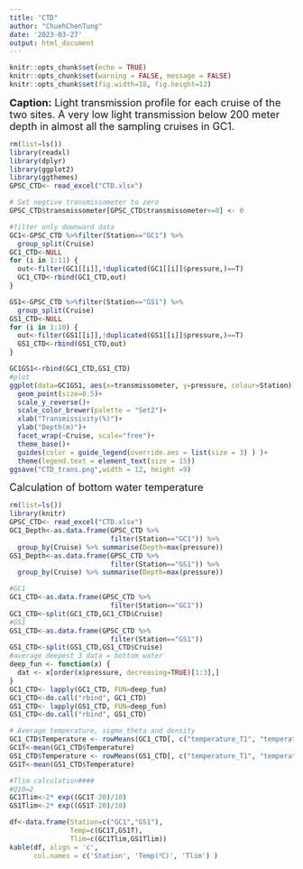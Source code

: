 ```yaml
---
title: "CTD"
author: "ChuehChenTung"
date: '2023-03-27'
output: html_document
---
```

```r
knitr::opts_chunk$set(echo = TRUE)
knitr::opts_chunk$set(warning = FALSE, message = FALSE) 
knitr::opts_chunk$set(fig.width=18, fig.height=12) 
```

<font size="4"> 
**Caption:**
Light transmission profile for each cruise of the two sites. A very low light transmission below 200 meter depth in almost all the sampling cruises in GC1. 
</font>
```r
rm(list=ls())
library(readxl)
library(dplyr)
library(ggplot2)
library(ggthemes)
GPSC_CTD<- read_excel("CTD.xlsx")

# Set negtive transmissometer to zero
GPSC_CTD$transmissometer[GPSC_CTD$transmissometer<=0] <- 0 

#filter only downward data
GC1<-GPSC_CTD %>%filter(Station=="GC1") %>% 
  group_split(Cruise)
GC1_CTD<-NULL
for (i in 1:11) { 
  out<-filter(GC1[[i]],!duplicated(GC1[[i]]$pressure,)==T)
  GC1_CTD<-rbind(GC1_CTD,out)
} 

GS1<-GPSC_CTD %>%filter(Station=="GS1") %>% 
  group_split(Cruise)
GS1_CTD<-NULL
for (i in 1:10) { 
  out<-filter(GS1[[i]],!duplicated(GS1[[i]]$pressure,)==T)
  GS1_CTD<-rbind(GS1_CTD,out)
} 

GC1GS1<-rbind(GC1_CTD,GS1_CTD)
#plot 
ggplot(data=GC1GS1, aes(x=transmissometer, y=pressure, colour=Station))+
  geom_point(size=0.5)+
  scale_y_reverse()+
  scale_color_brewer(palette = "Set2")+
  xlab("Transmissivity(%)")+
  ylab("Depth(m)")+
  facet_wrap(~Cruise, scale="free")+
  theme_base()+
  guides(color = guide_legend(override.aes = list(size = 3) ) )+
  theme(legend.text = element_text(size = 15))
ggsave("CTD_trans.png",width = 12, height =9)
```

<font size="4"> 
Calculation of bottom water temperature
</font>
```r
rm(list=ls())
library(knitr)
GPSC_CTD<- read_excel("CTD.xlsx")
GC1_Depth<-as.data.frame(GPSC_CTD %>%
                         filter(Station=="GC1")) %>% 
  group_by(Cruise) %>% summarise(Depth=max(pressure))
GS1_Depth<-as.data.frame(GPSC_CTD %>%
                         filter(Station=="GS1")) %>% 
  group_by(Cruise) %>% summarise(Depth=max(pressure))

#GC1
GC1_CTD<-as.data.frame(GPSC_CTD %>%
                         filter(Station=="GC1"))
GC1_CTD<-split(GC1_CTD,GC1_CTD$Cruise)
#GS1
GS1_CTD<-as.data.frame(GPSC_CTD %>%
                         filter(Station=="GS1"))
GS1_CTD<-split(GS1_CTD,GS1_CTD$Cruise)
#average deepest 3 data = bottom water
deep_fun <- function(x) {
  dat <- x[order(x$pressure, decreasing=TRUE)[1:3],]
}
GC1_CTD<- lapply(GC1_CTD, FUN=deep_fun) 
GC1_CTD<-do.call("rbind", GC1_CTD)
GS1_CTD<- lapply(GS1_CTD, FUN=deep_fun) 
GS1_CTD<-do.call("rbind", GS1_CTD)

# Average temperature, sigma_theta and density
GC1_CTD$Temperature <- rowMeans(GC1_CTD[, c("temperature_T1", "temperature_T2")], na.rm=TRUE)
GC1T<-mean(GC1_CTD$Temperature)
GS1_CTD$Temperature <- rowMeans(GS1_CTD[, c("temperature_T1", "temperature_T2")], na.rm=TRUE)
GS1T<-mean(GS1_CTD$Temperature)

#Tlim calculation####
#Q10=2 
GC1Tlim<-2* exp((GC1T-20)/10)
GS1Tlim<-2* exp((GS1T-20)/10)

df<-data.frame(Station=c("GC1","GS1"),
               Temp=c(GC1T,GS1T),
               Tlim=c(GC1Tlim,GS1Tlim))
kable(df, align = 'c',
      col.names = c('Station', 'Temp(℃)', 'Tlim') )
```
